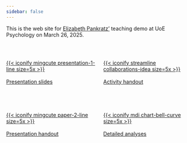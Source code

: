 ```yaml
---
sidebar: false
---
```


This is the web site for [Elizabeth Pankratz'](https://elizabethpankratz.github.io) teaching demo at UoE Psychology on March 26, 2025.

<br>

:::{.center-h}

:::: {.columns}

::: {.column width="30%"}
[{{< iconify mingcute presentation-1-line size=5x >}}<br><br>Presentation slides](slides/demo.html)
:::

::: {.column width="30%"}
[{{< iconify streamline collaborations-idea size=5x >}}<br><br>Activity handout](pages/activity-handout.pdf)
:::

::::

<br>

:::: {.columns}

::: {.column width="30%"}
[{{< iconify mingcute paper-2-line size=5x >}}<br><br>Presentation handout](pages/demo-handout-formatted.pdf)
:::

::: {.column width="30%"}
[{{< iconify mdi chart-bell-curve size=5x >}}<br><br>Detailed analyses](pages/detailed-analyses.html)
:::

::::

:::
